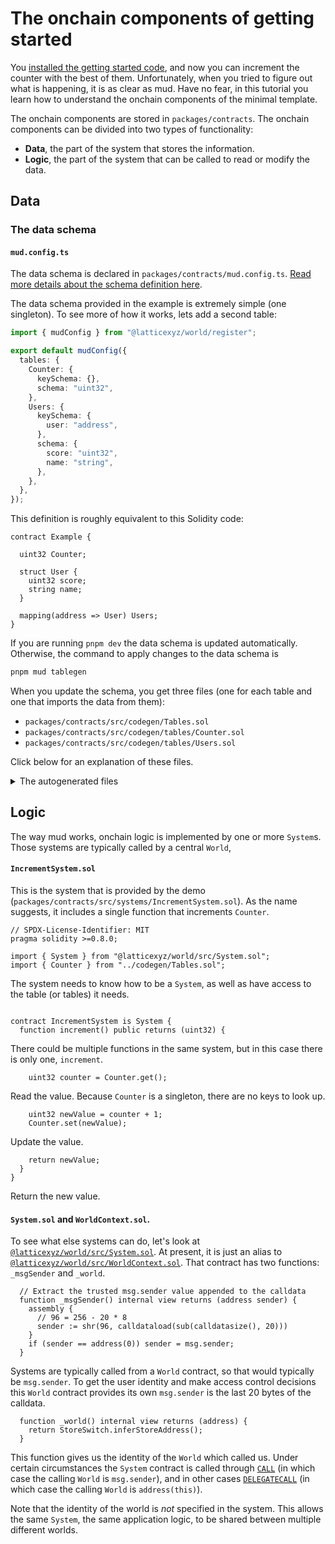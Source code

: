 # The onchain components of getting started

You [installed the getting started code](/quick-start), and now you can increment the counter with the best of them.
Unfortunately, when you tried to figure out what is happening, it is as clear as mud.
Have no fear, in this tutorial you learn how to understand the onchain components of the minimal template.

The onchain components are stored in `packages/contracts`. 
The onchain components can be divided into two types of functionality:
- **Data**, the part of the system that stores the information.
- **Logic**, the part of the system that can be called to read or modify the data.


## Data

### The data schema

#### `mud.config.ts`
The data schema is declared in `packages/contracts/mud.config.ts`.
[Read more details about the schema definition here](/world/config#global-configuration-keys).

The data schema provided in the example is extremely simple (one singleton).
To see more of how it works, lets add a second table:

```ts
import { mudConfig } from "@latticexyz/world/register";

export default mudConfig({
  tables: {
    Counter: {
      keySchema: {},
      schema: "uint32",
    },
    Users: {
      keySchema: {
        user: "address",
      },
      schema: {
        score: "uint32",
        name: "string",
      },
    },
  },
});
```

This definition is roughly equivalent to this Solidity code:

```solidity
contract Example {

  uint32 Counter;

  struct User {
    uint32 score;
    string name;
  }

  mapping(address => User) Users;
}
```

If you are running `pnpm dev` the data schema is updated automatically.
Otherwise, the command to apply changes to the data schema is

```sh
pnpm mud tablegen
```

When you update the schema, you get three files (one for each table and one that imports the data from them):
- `packages/contracts/src/codegen/Tables.sol`
- `packages/contracts/src/codegen/tables/Counter.sol`
- `packages/contracts/src/codegen/tables/Users.sol`

Click below for an explanation of these files.

<details>
<summary>The autogenerated files</summary>
  
#### `Tables.sol`

```solidity
// SPDX-License-Identifier: MIT
pragma solidity >=0.8.0;

/* Autogenerated file. Do not edit manually. */

import { Counter, CounterTableId } from "./tables/Counter.sol";
import { Users, UsersData, UsersTableId } from "./tables/Users.sol";
```

This file just imports the definitions of all the tables defined in the schema.


#### `Counter.sol`

```solidity
// SPDX-License-Identifier: MIT
pragma solidity >=0.8.0;

/* Autogenerated file. Do not edit manually. */

// Import schema type
import { SchemaType } from "@latticexyz/schema-type/src/solidity/SchemaType.sol";

// Import store internals
import { IStore } from "@latticexyz/store/src/IStore.sol";
import { StoreSwitch } from "@latticexyz/store/src/StoreSwitch.sol";
import { StoreCore } from "@latticexyz/store/src/StoreCore.sol";
import { Bytes } from "@latticexyz/store/src/Bytes.sol";
import { Memory } from "@latticexyz/store/src/Memory.sol";
import { SliceLib } from "@latticexyz/store/src/Slice.sol";
import { EncodeArray } from "@latticexyz/store/src/tightcoder/EncodeArray.sol";
import { Schema, SchemaLib } from "@latticexyz/store/src/Schema.sol";
import { PackedCounter, PackedCounterLib } from "@latticexyz/store/src/PackedCounter.sol";
```

These are various definitions required for a mud table. 
You don't typically need to worry about them.

```solidity
bytes32 constant _tableId = bytes32(abi.encodePacked(bytes16(""), bytes16("Counter")));
bytes32 constant CounterTableId = _tableId;
```

One advantage of mud is that the metadata, the information that describes the data we are managing, is available onchain. 
For table IDs the first sixteen characters are the namespace of the table, followed by sixteen characters of the name of the table itself.
The default namespace is empty.

```solidity
library Counter {
  /** Get the table's schema */
  function getSchema() internal pure returns (Schema) {
    SchemaType[] memory _schema = new SchemaType[](1);
    _schema[0] = SchemaType.UINT32;

    return SchemaLib.encode(_schema);
  }

  function getKeySchema() internal pure returns (Schema) {
    SchemaType[] memory _schema = new SchemaType[](0);

    return SchemaLib.encode(_schema);
  }
```

These two functions return the schema, the different types of fields, for the value and the key.
In this case, there is nothing in the key because the table only has a single row.

[The list of field types is available here](https://github.com/latticexyz/mud/blob/main/packages/schema-type/src/solidity/SchemaType.sol#L9).

```solidity
  /** Get the table's metadata */
  function getMetadata() internal pure returns (string memory, string[] memory) {
    string[] memory _fieldNames = new string[](1);
    _fieldNames[0] = "value";
    return ("Counter", _fieldNames);
  }
```

This function returns the name of the table and the names of the fields in it.
In this case there is only one, and as we didn't specify the name in `mud.config.ts` it is called by the default, `value`.


```solidity
  /** Register the table's schema */
  function registerSchema() internal {
    StoreSwitch.registerSchema(_tableId, getSchema(), getKeySchema());
  }

  /** Register the table's schema (using the specified store) */
  function registerSchema(IStore _store) internal {
    _store.registerSchema(_tableId, getSchema(), getKeySchema());
  }
```

These two functions register the schema, either to the default `Store` (`StoreSwitch`) or to one given as a parameter.

```solidity
  /** Set the table's metadata */
  function setMetadata() internal {
    (string memory _tableName, string[] memory _fieldNames) = getMetadata();
    StoreSwitch.setMetadata(_tableId, _tableName, _fieldNames);
  }

  /** Set the table's metadata (using the specified store) */
  function setMetadata(IStore _store) internal {
    (string memory _tableName, string[] memory _fieldNames) = getMetadata();
    _store.setMetadata(_tableId, _tableName, _fieldNames);
  }
```

These two functions register the metadata, the table and column names, either to the default `Store` (`StoreSwitch`) or to one given as a parameter.

```solidity
  /** Get value */
  function get() internal view returns (uint32 value) {
    bytes32[] memory _keyTuple = new bytes32[](0);

    bytes memory _blob = StoreSwitch.getField(_tableId, _keyTuple, 0);
    return (uint32(Bytes.slice4(_blob, 0)));
  }

  /** Get value (using the specified store) */
  function get(IStore _store) internal view returns (uint32 value) {
    bytes32[] memory _keyTuple = new bytes32[](0);

    bytes memory _blob = _store.getField(_tableId, _keyTuple, 0);
    return (uint32(Bytes.slice4(_blob, 0)));
  }
```

These two functions read the value. 
In this case there is only one value and there are no keys, so they just get the first entry, the one with index zero.

```solidity
  /** Set value */
  function set(uint32 value) internal {
    bytes32[] memory _keyTuple = new bytes32[](0);

    StoreSwitch.setField(_tableId, _keyTuple, 0, abi.encodePacked((value)));
  }

  /** Set value (using the specified store) */
  function set(IStore _store, uint32 value) internal {
    bytes32[] memory _keyTuple = new bytes32[](0);

    _store.setField(_tableId, _keyTuple, 0, abi.encodePacked((value)));
  }
```

These two functions overwrite the value.

```solidity
  /** Tightly pack full data using this table's schema */
  function encode(uint32 value) internal view returns (bytes memory) {
    return abi.encodePacked(value);
  }

  /** Encode keys as a bytes32 array using this table's schema */
  function encodeKeyTuple() internal pure returns (bytes32[] memory _keyTuple) {
    _keyTuple = new bytes32[](0);
  }
```

Utility functions to encode a value.

```solidity

  /* Delete all data for given keys */
  function deleteRecord() internal {
    bytes32[] memory _keyTuple = new bytes32[](0);

    StoreSwitch.deleteRecord(_tableId, _keyTuple);
  }

  /* Delete all data for given keys (using the specified store) */
  function deleteRecord(IStore _store) internal {
    bytes32[] memory _keyTuple = new bytes32[](0);

    _store.deleteRecord(_tableId, _keyTuple);
  }
}
```

These functions delete the value. 
Normally it would be the value associated with the a key provided as a paramter, but in this case there is no parameter.

#### `Users.sol`

This file is very similar to `Counter.sol`, so I will only explain the parts that are different.


```solidity
struct UsersData {
  uint32 score;
  string name;
}
```

A struct to hold all the schema fields. 
By default this struct is created whenever there are multiple input fields.

```solidity
  function getKeySchema() internal pure returns (Schema) {
    SchemaType[] memory _schema = new SchemaType[](1);
    _schema[0] = SchemaType.ADDRESS;

    return SchemaLib.encode(_schema);
  }
```

In contrast to `Counter`, this table does have a key, so it has a real key schema.


```solidity
  /** Get score */
  function getScore(address user) internal view returns (uint32 score) {
    bytes32[] memory _keyTuple = new bytes32[](1);
    _keyTuple[0] = bytes32(uint256(uint160(user)));

    bytes memory _blob = StoreSwitch.getField(_tableId, _keyTuple, 0);
    return (uint32(Bytes.slice4(_blob, 0)));
  }

  /** Get score (using the specified store) */
  function getScore(IStore _store, address user) internal view returns (uint32 score) {
     ...
  }

  /** Set score */
  function setScore(address user, uint32 score) internal {
    bytes32[] memory _keyTuple = new bytes32[](1);
    _keyTuple[0] = bytes32(uint256(uint160(user)));

    StoreSwitch.setField(_tableId, _keyTuple, 0, abi.encodePacked((score)));
  }

  /** Set score (using the specified store) */
  function setScore(IStore _store, address user, uint32 score) internal {
     ...
  }

  /** Get name */
  function getName(address user) internal view returns (string memory name) {
     ...
  }

  /** Get name (using the specified store) */
  function getName(IStore _store, address user) internal view returns (string memory name) {
     ...
  }

  /** Set name */
  function setName(address user, string memory name) internal {
     ...
  }

  /** Set name (using the specified store) */
  function setName(IStore _store, address user, string memory name) internal {
     ...
  }
```

When there are multiple fields in the record, `get` and `set` functions are provided for each field.

```solidity
  /** Get the length of name */
  function lengthName(address user) internal view returns (uint256) {
    bytes32[] memory _keyTuple = new bytes32[](1);
    _keyTuple[0] = bytes32(uint256(uint160(user)));

    uint256 _byteLength = StoreSwitch.getFieldLength(_tableId, _keyTuple, 1, getSchema());
    return _byteLength / 1;
  }

  /** Get the length of name (using the specified store) */
  function lengthName(IStore _store, address user) internal view returns (uint256) {
    ...
    uint256 _byteLength = _store.getFieldLength(_tableId, _keyTuple, 1, getSchema());
    return _byteLength / 1;
  }
```

A string is an array, so `Name` also gets the functions that arrays get - for example, the function to get the array length. 
The division by one is because strings are one byte per character.

```solidity
  /** Get an item of name (unchecked, returns invalid data if index overflows) */
  function getItemName(address user, uint256 _index) internal view returns (string memory) {
    bytes32[] memory _keyTuple = new bytes32[](1);
    _keyTuple[0] = bytes32(uint256(uint160(user)));

    bytes memory _blob = StoreSwitch.getFieldSlice(_tableId, _keyTuple, 1, getSchema(), _index * 1, (_index + 1) * 1);
    return (string(_blob));
  }

  /** Get an item of name (using the specified store) (unchecked, returns invalid data if index overflows) */
  function getItemName(IStore _store, address user, uint256 _index) internal view returns (string memory) {
    ...
    bytes memory _blob = _store.getFieldSlice(_tableId, _keyTuple, 1, getSchema(), _index * 1, (_index + 1) * 1);
    return (string(_blob));
  }
```

Another array function, this one gets the n'th item (in this case, character).

```solidity
  /** Push a slice to name */
  function pushName(address user, string memory _slice) internal {
    bytes32[] memory _keyTuple = new bytes32[](1);
    _keyTuple[0] = bytes32(uint256(uint160(user)));

    StoreSwitch.pushToField(_tableId, _keyTuple, 1, bytes((_slice)));
  }

  /** Push a slice to name (using the specified store) */
  function pushName(IStore _store, address user, string memory _slice) internal {
    ...
    _store.pushToField(_tableId, _keyTuple, 1, bytes((_slice)));
  }

  /** Pop a slice from name */
  function popName(address user) internal {
    bytes32[] memory _keyTuple = new bytes32[](1);
    _keyTuple[0] = bytes32(uint256(uint160(user)));

    StoreSwitch.popFromField(_tableId, _keyTuple, 1, 1);
  }

  /** Pop a slice from name (using the specified store) */
  function popName(IStore _store, address user) internal {
    ...
    _store.popFromField(_tableId, _keyTuple, 1, 1);
  }
```

Add and remove items from the end of the array.

```solidity
  /** Update a slice of name at `_index` */
  function updateName(address user, uint256 _index, string memory _slice) internal {
    bytes32[] memory _keyTuple = new bytes32[](1);
    _keyTuple[0] = bytes32(uint256(uint160(user)));

    StoreSwitch.updateInField(_tableId, _keyTuple, 1, _index * 1, bytes((_slice)));
  }

  /** Update a slice of name (using the specified store) at `_index` */
  function updateName(IStore _store, address user, uint256 _index, string memory _slice)
 internal {
    ...
    _store.updateInField(_tableId, _keyTuple, 1, _index * 1, bytes((_slice)));
  }
```

Update a slice of the "array".


```solidity
  /** Get the full data */
  function get(address user) internal view returns (UsersData memory _table) {
    bytes32[] memory _keyTuple = new bytes32[](1);
    _keyTuple[0] = bytes32(uint256(uint160(user)));

    bytes memory _blob = StoreSwitch.getRecord(_tableId, _keyTuple, getSchema());
    return decode(_blob);
  }

  /** Get the full data (using the specified store) */
  function get(IStore _store, address user) internal view returns (UsersData memory _tab
le) {
    ....
    bytes memory _blob = _store.getRecord(_tableId, _keyTuple, getSchema());
    return decode(_blob);
  }

  /** Set the full data using individual values */
  function set(address user, uint32 score, string memory name) internal {
    bytes memory _data = encode(score, name);

    bytes32[] memory _keyTuple = new bytes32[](1);
    _keyTuple[0] = bytes32(uint256(uint160(user)));

    StoreSwitch.setRecord(_tableId, _keyTuple, _data);
  }

  /** Set the full data using individual values (using the specified store) */
  function set(IStore _store, address user, uint32 score, string memory name) internal {
    ...
    _store.setRecord(_tableId, _keyTuple, _data);
  }

  /** Set the full data using the data struct */
  function set(address user, UsersData memory _table) internal {
    set(user, _table.score, _table.name);
  }

  /** Set the full data using the data struct (using the specified store) */
  function set(IStore _store, address user, UsersData memory _table) internal {
    set(_store, user, _table.score, _table.name);
  }
```

Get and set the entire row of user data.


```solidity
  /** Decode the tightly packed blob using this table's schema */
  function decode(bytes memory _blob) internal view returns (UsersData memory _table) {
    // 4 is the total byte length of static data
    PackedCounter _encodedLengths = PackedCounter.wrap(Bytes.slice32(_blob, 4));

    _table.score = (uint32(Bytes.slice4(_blob, 0)));

    // Store trims the blob if dynamic fields are all empty
    if (_blob.length > 4) {
      uint256 _start;
      // skip static data length + dynamic lengths word
      uint256 _end = 36;

      _start = _end;
      _end += _encodedLengths.atIndex(0);
      _table.name = (string(SliceLib.getSubslice(_blob, _start, _end).toBytes()));
    }
  }
```

The first four bytes are the `uint32` score, which is always present.
The `string` name, however, might be empty, in which case nothing will be returned there.
If there is a name, it is encoded in the standard Ethereum manner for strings, a 32 byte length followed by the data.


```solidity
  /** Tightly pack full data using this table's schema */
  function encode(uint32 score, string memory name) internal view returns (bytes memory)
 {
    uint40[] memory _counters = new uint40[](1);
    _counters[0] = uint40(bytes(name).length);
    PackedCounter _encodedLengths = PackedCounterLib.pack(_counters);

    return abi.encodePacked(score, _encodedLengths.unwrap(), bytes((name)));
  }


  /** Encode keys as a bytes32 array using this table's schema */
  function encodeKeyTuple(address user) internal pure returns (bytes32[] memory _keyTuple) {
    _keyTuple = new bytes32[](1);
    _keyTuple[0] = bytes32(uint256(uint160(user)));
  }
```

These functions encode data so it can be treated as an array of Ethereum values (256 bits = 32 bytes). 


</details>

## Logic

The way mud works, onchain logic is implemented by one or more `System`s.
Those systems are typically called by a central `World`, 

#### `IncrementSystem.sol`

This is the system that is provided by the demo (`packages/contracts/src/systems/IncrementSystem.sol`). 
As the name suggests, it includes a single function that increments `Counter`.

```solidity
// SPDX-License-Identifier: MIT
pragma solidity >=0.8.0;

import { System } from "@latticexyz/world/src/System.sol";
import { Counter } from "../codegen/Tables.sol";
```

The system needs to know how to be a `System`, as well as have access to the table (or tables) it needs.

```solidity

contract IncrementSystem is System {
  function increment() public returns (uint32) {
```

There could be multiple functions in the same system, but in this case there is only one, `increment`.

```solidity
    uint32 counter = Counter.get();
```

Read the value. Because `Counter` is a singleton, there are no keys to look up.

```solidity
    uint32 newValue = counter + 1;
    Counter.set(newValue);
```

Update the value.

```solidity
    return newValue;
  }
}
```

Return the new value. 

#### `System.sol` and `WorldContext.sol`.

To see what else systems can do, let's look at [`@latticexyz/world/src/System.sol`](https://github.com/latticexyz/mud/blob/main/packages/world/src/System.sol). 
At present, it is just an alias to [`@latticexyz/world/src/WorldContext.sol`](https://github.com/latticexyz/mud/blob/main/packages/world/src/WorldContext.sol).
That contract has two functions: `_msgSender` and `_world`.

```solidity
  // Extract the trusted msg.sender value appended to the calldata
  function _msgSender() internal view returns (address sender) {
    assembly {
      // 96 = 256 - 20 * 8
      sender := shr(96, calldataload(sub(calldatasize(), 20)))
    }
    if (sender == address(0)) sender = msg.sender;
  }
```

Systems are typically called from a `World` contract, so that would typically be `msg.sender`.
To get the user identity and make access control decisions this `World` contract provides its own `msg.sender` 
is the last 20 bytes of the calldata.


```solidity
  function _world() internal view returns (address) {
    return StoreSwitch.inferStoreAddress();
  }
```

This function gives us the identity of the `World` which called us.
Under certain circumstances the `System` contract is called through [`CALL`](https://mirror.xyz/frimoldi.eth/5RObAeE1sPNeEzyGU9gU0olBtVJqnj0MYkJCVtVNGV0) (in which case the calling `World` is `msg.sender`), and in other cases [`DELEGATECALL`](https://mirror.xyz/frimoldi.eth/5RObAeE1sPNeEzyGU9gU0olBtVJqnj0MYkJCVtVNGV0) (in which case the calling `World` is `address(this)`). 

Note that the identity of the world is *not* specified in the system. 
This allows the same `System`, the same application logic, to be shared between multiple different worlds.
